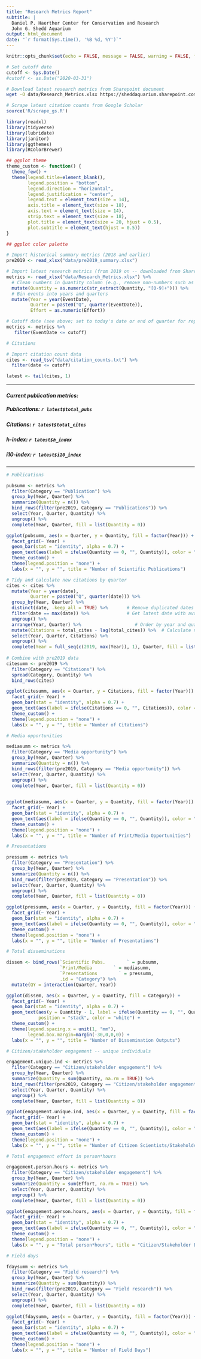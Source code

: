 ```yaml
---
title: "Research Metrics Report"
subtitle: |
  Daniel P. Haerther Center for Conservation and Research  
  John G. Shedd Aquarium
output: html_document
date: "`r format(Sys.time(), '%B %d, %Y')`"
---
```


```r
knitr::opts_chunk$set(echo = FALSE, message = FALSE, warning = FALSE, fig.height = 4, fig.width = 6)

# Set cutoff date
cutoff <- Sys.Date()
#cutoff <- as.Date("2020-03-31")
```

```bash
# Download latest research metrics from Sharepoint document
wget -O data/Research_Metrics.xlsx https://sheddaquarium.sharepoint.com/:x:/s/Conservation/EVrWpG_x6o9OofNYVkuEnr4B3vsvxgYDNDamVStTRXVWNA?download=1
```

```r
# Scrape latest citation counts from Google Scholar
source('R/scrape_gs.R')
```

```r
library(readxl)
library(tidyverse)
library(lubridate)
library(janitor)
library(ggthemes)
library(RColorBrewer)

## ggplot theme
theme_custom <- function() {
  theme_few() +
  theme(legend.title=element_blank(),
        legend.position = "bottom",
        legend.direction = "horizontal",
        legend.justification = "center",
        legend.text = element_text(size = 14),
        axis.title = element_text(size = 18),
        axis.text = element_text(size = 14),
        strip.text = element_text(size = 18),
        plot.title = element_text(size = 20, hjust = 0.5),
        plot.subtitle = element_text(hjust = 0.5))
}

## ggplot color palette
```

```r
# Import historical summary metrics (2018 and earlier)
pre2019 <- read_xlsx("data/pre2019_summary.xlsx")
```

```r
# Import latest research metrics (from 2019 on -- downloaded from SharePoint)
metrics <- read_xlsx("data/Research_Metrics.xlsx") %>%
  # Clean numbers in Quantity column (e.g., remove non-numbers such as "~")
  mutate(Quantity = as.numeric(str_extract(Quantity, "[0-9]+"))) %>%
  # Bin events into years and quarters
  mutate(Year = year(EventDate),
         Quarter = paste0("Q", quarter(EventDate)),
         Effort = as.numeric(Effort))

# Cutoff date (see above; set to today's date or end of quarter for report preparation)
metrics <- metrics %>%
   filter(EventDate <= cutoff)
```

```r
# Citations

# Import citation count data
cites <- read_tsv("data/citation_counts.txt") %>%
  filter(date <= cutoff)
```

```r
latest <- tail(cites, 1)
```

*****

#### *Current publication metrics:*
##### **Publications:** `r latest$total_pubs`  
##### **Citations:** `r latest$total_cites`  
##### **h-index:** `r latest$h_index`  
##### **i10-index:** `r latest$i10_index` 

*****

```r
# Publications

pubsumm <- metrics %>%
  filter(Category == "Publication") %>%
  group_by(Year, Quarter) %>%
  summarize(Quantity = n()) %>%
  bind_rows(filter(pre2019, Category == "Publications")) %>%
  select(Year, Quarter, Quantity) %>%
  ungroup() %>%
  complete(Year, Quarter, fill = list(Quantity = 0))

ggplot(pubsumm, aes(x = Quarter, y = Quantity, fill = factor(Year))) +
  facet_grid(~ Year) +
  geom_bar(stat = "identity", alpha = 0.7) +
  geom_text(aes(label = ifelse(Quantity == 0, "", Quantity)), color = "white", nudge_y = -0.25) +
  theme_custom() +
  theme(legend.position = "none") +
  labs(x = "", y = "", title = "Number of Scientific Publications")
```

```r
# Tidy and calculate new citations by quarter
cites <- cites %>%
  mutate(Year = year(date),
         Quarter = paste0("Q", quarter(date))) %>%
  group_by(Year, Quarter) %>%
  distinct(date, .keep_all = TRUE) %>%       # Remove duplicated dates
  filter(date == max(date)) %>%              # Get latest date with available data in each quarter
  ungroup() %>%
  arrange(Year, Quarter) %>%                    # Order by year and quarter
  mutate(Citations = total_cites - lag(total_cites)) %>%  # Calculate number of new citations in quarter
  select(Year, Quarter, Citations) %>%
  ungroup() %>%
  complete(Year = full_seq(c(2019, max(Year)), 1), Quarter, fill = list(Citations = 0))
  
# Combine with pre2019 data
citesumm <- pre2019 %>%
  filter(Category == "Citations") %>%
  spread(Category, Quantity) %>%
  bind_rows(cites)

ggplot(citesumm, aes(x = Quarter, y = Citations, fill = factor(Year))) +
  facet_grid(~ Year) +
  geom_bar(stat = "identity", alpha = 0.7) +
  geom_text(aes(label = ifelse(Citations == 0, "", Citations)), color = "white", nudge_y = -5) +
  theme_custom() +
  theme(legend.position = "none") +
  labs(x = "", y = "", title = "Number of Citations")
```

```r
# Media opportunities

mediasumm <- metrics %>%
  filter(Category == "Media opportunity") %>%
  group_by(Year, Quarter) %>%
  summarize(Quantity = n()) %>%
  bind_rows(filter(pre2019, Category == "Media opportunity")) %>%
  select(Year, Quarter, Quantity) %>%
  ungroup() %>%
  complete(Year, Quarter, fill = list(Quantity = 0))
  

ggplot(mediasumm, aes(x = Quarter, y = Quantity, fill = factor(Year))) +
  facet_grid(~ Year) +
  geom_bar(stat = "identity", alpha = 0.7) +
  geom_text(aes(label = ifelse(Quantity == 0, "", Quantity)), color = "white", nudge_y = -0.5) +
  theme_custom() +
  theme(legend.position = "none") +
  labs(x = "", y = "", title = "Number of Print/Media Opportunities")
```


```r
# Presentations

pressumm <- metrics %>%
  filter(Category == "Presentation") %>%
  group_by(Year, Quarter) %>%
  summarize(Quantity = n()) %>%
  bind_rows(filter(pre2019, Category == "Presentation")) %>%
  select(Year, Quarter, Quantity) %>%
  ungroup() %>%
  complete(Year, Quarter, fill = list(Quantity = 0))

ggplot(pressumm, aes(x = Quarter, y = Quantity, fill = factor(Year))) +
  facet_grid(~ Year) +
  geom_bar(stat = "identity", alpha = 0.7) +
  geom_text(aes(label = ifelse(Quantity == 0, "", Quantity)), color = "white", nudge_y = -0.75) +
  theme_custom() +
  theme(legend.position = "none") +
  labs(x = "", y = "", title = "Number of Presentations")
```


```r
# Total disseminations

dissem <- bind_rows(`Scientific Pubs.        ` = pubsumm, 
                    `Print/Media        ` = mediasumm,
                    `Presentations        ` = pressumm,
                    .id = "Category") %>%
  mutate(QY = interaction(Quarter, Year))

ggplot(dissem, aes(x = Quarter, y = Quantity, fill = Category)) +
  facet_grid(~ Year) +
  geom_bar(stat = "identity", alpha = 0.7) +
  geom_text(aes(y = Quantity - 1, label = ifelse(Quantity == 0, "", Quantity)), 
            position = "stack", color = "white") +
  theme_custom() +
  theme(legend.spacing.x = unit(1, "mm"),
        legend.box.margin=margin(-30,0,0,0)) +
  labs(x = "", y = "", title = "Number of Dissemination Outputs")
```


```r
# Citizen/stakeholder engagement -- unique individuals

engagement.unique.ind <- metrics %>%
  filter(Category == "Citizen/stakeholder engagement") %>%
  group_by(Year, Quarter) %>%
  summarize(Quantity = sum(Quantity, na.rm = TRUE)) %>%
  bind_rows(filter(pre2019, Category == "Citizen/stakeholder engagement")) %>%
  select(Year, Quarter, Quantity) %>%
  ungroup() %>%
  complete(Year, Quarter, fill = list(Quantity = 0))

ggplot(engagement.unique.ind, aes(x = Quarter, y = Quantity, fill = factor(Year))) +
  facet_grid(~ Year) +
  geom_bar(stat = "identity", alpha = 0.7) +
  geom_text(aes(label = ifelse(Quantity == 0, "", Quantity)), color = "white", nudge_y = -10) +
  theme_custom() +
  theme(legend.position = "none") +
  labs(x = "", y = "", title = "Number of Citizen Scientists/Stakeholders")
```

```r
# Total engagement effort in person*hours

engagement.person.hours <- metrics %>%
  filter(Category == "Citizen/stakeholder engagement") %>%
  group_by(Year, Quarter) %>%
  summarize(Quantity = sum(Effort, na.rm = TRUE)) %>%
  select(Year, Quarter, Quantity) %>%
  ungroup() %>%
  complete(Year, Quarter, fill = list(Quantity = 0))

ggplot(engagement.person.hours, aes(x = Quarter, y = Quantity, fill = factor(Year))) +
  facet_grid(~ Year) +
  geom_bar(stat = "identity", alpha = 0.7) +
  geom_text(aes(label = ifelse(Quantity == 0, "", Quantity)), color = "white", nudge_y = -200) +
  theme_custom() +
  theme(legend.position = "none") +
  labs(x = "", y = "Total person*hours", title = "Citizen/Stakeholder Engagement Effort")
```


```r
# Field days

fdaysumm <- metrics %>%
  filter(Category == "Field research") %>%
  group_by(Year, Quarter) %>%
  summarize(Quantity = sum(Quantity)) %>%
  bind_rows(filter(pre2019, Category == "Field research")) %>%
  select(Year, Quarter, Quantity) %>%
  ungroup() %>%
  complete(Year, Quarter, fill = list(Quantity = 0))

ggplot(fdaysumm, aes(x = Quarter, y = Quantity, fill = factor(Year))) +
  facet_grid(~ Year) +
  geom_bar(stat = "identity", alpha = 0.7) +
  geom_text(aes(label = ifelse(Quantity == 0, "", Quantity)), color = "white", nudge_y = -5) +
  theme_custom() +
  theme(legend.position = "none") +
  labs(x = "", y = "", title = "Number of Field Days")
```